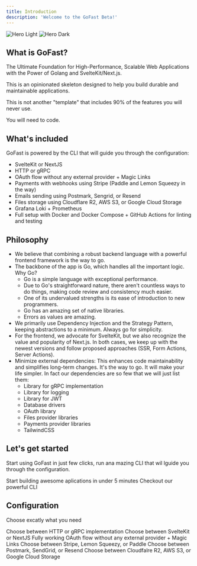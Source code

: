 ```yaml
---
title: Introduction
description: 'Welcome to the GoFast Beta!'
---
```


<img
  className="block dark:hidden"
  src="/images/hero-light.svg"
  alt="Hero Light"
/>
<img
  className="hidden dark:block"
  src="/images/hero-dark.svg"
  alt="Hero Dark"
/>

## What is GoFast?

The Ultimate Foundation for High-Performance, Scalable Web Applications with the Power of Golang and SvelteKit/Next.js.

This is an opinionated skeleton designed to help you build durable and maintainable applications.

This is not another "template" that includes 90% of the features you will never use.

You will need to code.

## What's included

GoFast is powered by the CLI that will guide you through the configuration:
- SvelteKit or NextJS
- HTTP or gRPC
- OAuth flow without any external provider + Magic Links
- Payments with webhooks using Stripe (Paddle and Lemon Squeezy in the way)
- Emails sending using Postmark, Sengrid, or Resend
- Files storage using Cloudflare R2, AWS S3, or Google Cloud Storage
- Grafana Loki + Prometheus
- Full setup with Docker and Docker Compose + GitHub Actions for linting and testing

## Philosophy

- We believe that combining a robust backend language with a powerful frontend framework is the way to go.
- The backbone of the app is Go, which handles all the important logic. Why Go?
    - Go is a simple language with exceptional performance.
    - Due to Go's straightforward nature, there aren't countless ways to do things, making code review and consistency much easier.
    - One of its undervalued strengths is its ease of introduction to new programmers.
    - Go has an amazing set of native libraries.
    - Errors as values are amazing.
- We primarily use Dependency Injection and the Strategy Pattern, keeping abstractions to a minimum. Always go for simplicity.
- For the frontend, we advocate for SvelteKit, but we also recognize the value and popularity of Next.js.
In both cases, we keep up with the newest versions and follow proposed approaches (SSR, Form Actions, Server Actions).
- Minimize external dependencies: This enhances code maintainability and simplifies long-term changes. It's the way to go. It will make your life simpler. 
In fact our dependencies are so few that we will just list them:
    - Library for gRPC implementation
    - Library for logging
    - Library for JWT
    - Database drivers
    - OAuth library
    - Files provider libraries
    - Payments provider libraries
    - TailwindCSS

## Let's get started

Start using GoFast in just few clicks, run ana mazing CLI that wil lguide you through the configuration.

<CardGroup cols={2}>
  <Card
    title="Quickstart"
    icon="screwdriver-wrench"
    href="/quickstart"
  >
    Start building awesome aplications in under 5 minutes
  </Card>
  <Card
    title="GoFast CLI"
    icon="terminal"
    href="https://github.com/gofast-live/gofast-cli"
  >
    Checkout our powerful CLI
  </Card>
</CardGroup>

## Configuration

Choose excatly what you need

<CardGroup cols={2}>
  <Card
    title="Protocol"
    icon="webhook"
    href="/protocol"
  >
    Choose between HTTP or gRPC implementation
  </Card>
  <Card
    title="Frontend"
    icon="browser"
    href="/frontend"
  >
    Choose between SvelteKit or NextJS
  </Card>
  <Card
    title="OAuth"
    icon="right-to-bracket"
    href="/oauth"
  >
    Fully working OAuth flow without any external provider + Magic Links
  </Card>
  <Card
    title="Payments"
    icon="credit-card"
    href="/payments"
  >
    Choose between Stripe, Lemon Squeezy, or Paddle
  </Card>
  <Card
    title="Emails"
    icon="envelope"
    href="/emails"
  >
    Choose between Postmark, SendGrid, or Resend
  </Card>
  <Card
    title="Files"
    icon="files"
    href="/files"
  >
    Choose between Cloudfalre R2, AWS S3, or Google Cloud Storage
  </Card>
</CardGroup>
